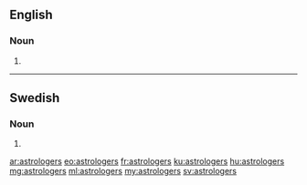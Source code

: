 ==English==

===Noun===
{{head|en|plural}}

# {{plural of|astrologer|lang=en|nocat=1}}

----

==Swedish==

===Noun===
{{head|sv|noun form}}

# {{sv-noun-form-indef-gen-pl|astrolog}}

[[ar:astrologers]]
[[eo:astrologers]]
[[fr:astrologers]]
[[ku:astrologers]]
[[hu:astrologers]]
[[mg:astrologers]]
[[ml:astrologers]]
[[my:astrologers]]
[[sv:astrologers]]